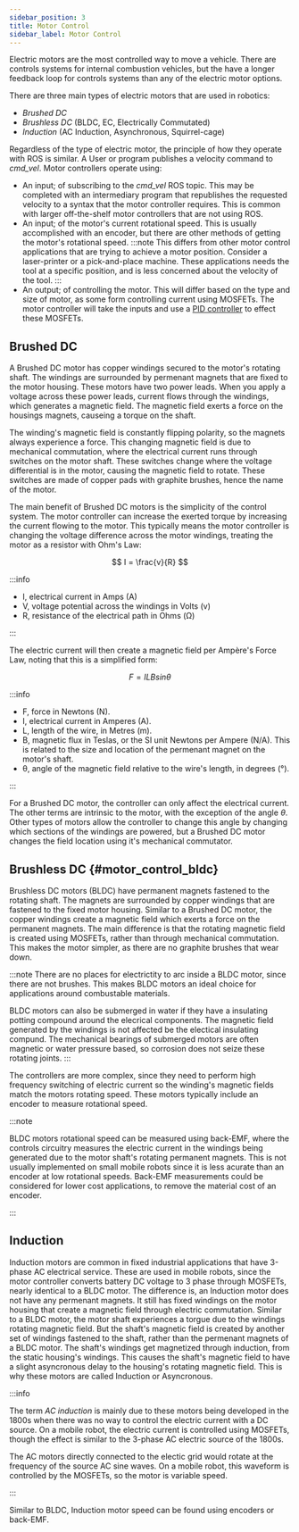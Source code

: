```yaml
---
sidebar_position: 3
title: Motor Control
sidebar_label: Motor Control
---
```


Electric motors are the most controlled way to move a vehicle.
There are controls systems for internal combustion vehicles, but the have a longer feedback loop for controls systems than any of the electric motor options.

There are three main types of electric motors that are used in robotics:

- _Brushed DC_
- _Brushless DC_ (BLDC, EC, Electrically Commutated)
- _Induction_ (AC Induction, Asynchronous, Squirrel-cage)

Regardless of the type of electric motor, the principle of how they operate with ROS is similar.
A User or program publishes a velocity command to _cmd_vel_.
Motor controllers operate using:

- An input; of subscribing to the _cmd_vel_ ROS topic.
  This may be completed with an intermediary program that republishes the requested velocity to a syntax that the motor controller requires.
  This is common with larger off-the-shelf motor controllers that are not using ROS.
- An input; of the motor's current rotational speed.
  This is usually accomplished with an encoder, but there are other methods of getting the motor's rotational speed.
  :::note
  This differs from other motor control applications that are trying to achieve a motor position.
  Consider a laser-printer or a pick-and-place machine.
  These applications needs the tool at a specific position, and is less concerned about the velocity of the tool.
  :::
- An output; of controlling the motor.
  This will differ based on the type and size of motor, as some form controlling current using MOSFETs.
  The motor controller will take the inputs and use a [PID controller](https://en.wikipedia.org/wiki/PID_controller#Industrial_control) to effect these MOSFETs.

## Brushed DC

A Brushed DC motor has copper windings secured to the motor's rotating shaft.
The windings are surrounded by permenant magnets that are fixed to the motor housing.
These motors have two power leads.
When you apply a voltage across these power leads, current flows through the windings, which generates a magnetic field.
The magnetic field exerts a force on the housings magnets, causeing a torque on the shaft.

The winding's magnetic field is constantly flipping polarity, so the magnets always experience a force.
This changing magnetic field is due to mechanical commutation, where the electrical current runs through switches on the motor shaft.
These switches change where the voltage differential is in the motor, causing the magnetic field to rotate.
These switches are made of copper pads with graphite brushes, hence the name of the motor.

The main benefit of Brushed DC motors is the simplicity of the control system.
The motor controller can increase the exerted torque by increasing the current flowing to the motor.
This typically means the motor controller is changing the voltage difference across the motor windings, treating the motor as a resistor with Ohm's Law:

$$
I = \frac{v}{R}
$$

:::info

- I, electrical current in Amps (A)
- V, voltage potential across the windings in Volts (v)
- R, resistance of the electrical path in Ohms (Ω)

:::

The electric current will then create a magnetic field per Ampère's Force Law, noting that this is a simplified form:

$$
F = ILBsinθ
$$

:::info

- F, force in Newtons (N).
- I, electrical current in Amperes (A).
- L, length of the wire, in Metres (m).
- B, magnetic flux in Teslas, or the SI unit Newtons per Ampere (N/A).
  This is related to the size and location of the permenant magnet on the motor's shaft.
- θ, angle of the magnetic field relative to the wire's length, in degrees (°).

:::

For a Brushed DC motor, the controller can only affect the electrical current.
The other terms are intrinsic to the motor, with the exception of the angle _θ_.
Other types of motors allow the controller to change this angle by changing which sections of the windings are powered, but a Brushed DC motor changes the field location using it's mechanical commutator.

## Brushless DC {#motor_control_bldc}

Brushless DC motors (BLDC) have permanent magnets fastened to the rotating shaft.
The magnets are surrounded by copper windings that are fastened to the fixed motor housing.
Similar to a Brushed DC motor, the copper windings create a magnetic field which exerts a force on the permanent magnets.
The main difference is that the rotating magnetic field is created using MOSFETs, rather than through mechanical commutation.
This makes the motor simpler, as there are no graphite brushes that wear down.

:::note
There are no places for electrictity to arc inside a BLDC motor, since there are not brushes.
This makes BLDC motors an ideal choice for applications around combustable materials.

BLDC motors can also be submerged in water if they have a insulating potting compound around the elecrical components.
The magnetic field generated by the windings is not affected be the electical insulating compund.
The mechanical bearings of submerged motors are often magnetic or water pressure based, so corrosion does not seize these rotating joints.
:::

The controllers are more complex, since they need to perform high frequency switching of electric current so the winding's magnetic fields match the motors rotating speed.
These motors typically include an encoder to measure rotational speed.

:::note

BLDC motors rotational speed can be measured using back-EMF, where the controls circuitry measures the electric current in the windings being generated due to the motor shaft's rotating permanent magnets.
This is not usually implemented on small mobile robots since it is less acurate than an encoder at low rotational speeds.
Back-EMF measurements could be considered for lower cost applications, to remove the material cost of an encoder.

:::

## Induction

Induction motors are common in fixed industrial applications that have 3-phase AC electrical service.
These are used in mobile robots, since the motor controller converts battery DC voltage to 3 phase through MOSFETs, nearly identical to a BLDC motor.
The difference is, an Induction motor does not have any permenant magnets.
It still has fixed windings on the motor housing that create a magnetic field through electric commutation.
Similar to a BLDC motor, the motor shaft experiences a torgue due to the windings rotating magnetic field.
But the shaft's magnetic field is created by another set of windings fastened to the shaft, rather than the permenant magnets of a BLDC motor.
The shaft's windings get magnetized through induction, from the static housing's windings.
This causes the shaft's magnetic field to have a slight asyncronous delay to the housing's rotating magnetic field.
This is why these motors are called Induction or Asyncronous.

:::info

The term _AC induction_ is mainly due to these motors being developed in the 1800s when there was no way to control the electric current with a DC source.
On a mobile robot, the electric current is controlled using MOSFETs, though the effect is similar to the 3-phase AC electric source of the 1800s.

The AC motors directly connected to the electic grid would rotate at the frequency of the source AC sine waves.
On a mobile robot, this waveform is controlled by the MOSFETs, so the motor is variable speed.

:::

Similar to BLDC, Induction motor speed can be found using encoders or back-EMF.
